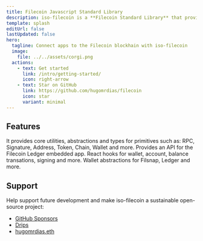 ```yaml
---
title: Filecoin Javascript Standard Library
description: iso-filecoin is a **Filecoin Standard Library** that provides a set of lightweight, performant and type-safe Javascript modules. 
template: splash
editUrl: false
lastUpdated: false
hero:
  tagline: Connect apps to the Filecoin blockhain with iso-filecoin
  image:
    file: ../../assets/corgi.png
  actions:
    - text: Get started
      link: /intro/getting-started/
      icon: right-arrow
    - text: Star on GitHub
      link: https://github.com/hugomrdias/filecoin
      icon: star
      variant: minimal
---
```



## Features

<CardGrid stagger>
	<Card title="Core Primitives" icon="seti:javascript">
		It provides core utilities, abstractions and types for primitives such as: RPC, Signature, Address, Token, Chain, Wallet and more. 
	</Card>
	<Card title="Ledger Support" icon="seti:lock">
		Provides an API for the Filecoin Ledger embedded app. 
	</Card>
	<Card title="React Hooks" icon="seti:react">
		React hooks for wallet, account, balance transations, signing and more.
	</Card>
	<Card title="Wallet Adapters" icon="seti:default">
		Wallet abstractions for Filsnap, Ledger and more.
	</Card>
</CardGrid>


## Support
Help support future development and make iso-filecoin a sustainable open-source project:

- [GitHub Sponsors](https://github.com/sponsors/hugomrdias)
- [Drips](https://filecoin.drips.network/app/projects/github/hugomrdias/filecoin)
- [hugomrdias.eth](https://etherscan.io/address/0xb959b6fF9ED21CfD15EEC2BEC15d1C5b87df7F42)
